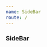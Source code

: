```yaml
---
name: SideBar
route: /
---
```


### SideBar


<Playground>
  <SideBar
      spaces={{
  "editable": true,
  "favorites": ["1", "21"],
  "loggedInUser": "1",
  "recent": ["3", "22","42"],
  "spaces": [
    {
      "id": "1",
      "name": "Documents",
      "description": "Documents Description description",
      "icon": "description",
      "members": {
        "owner": [
          "1"
        ],
        "admin": [
          "2",
          "7"
        ],
        "create": [
          "3",
          "4"
        ],
        "update": [
          "3",
          "4"
        ],
        "view": [
          "5",
          "6"
        ]
      }
    },
    {
      "id": "2",
      "name": "Events",
      "description": "Lorem ipsum dolor sit amet, consectetur adipiscing elit. Pellentesque quis vestibulum augue, ut ullamcorper velit. Etiam sodales odio ut luctus efficitur",
      "icon": "event",
      "members": {
        "owner": [
          "2"
        ],
        "admin": [
          "3"
        ],
        "update": [
          "4"
        ],
        "view": [
          "5",
          "6"
        ]
      },
      "spaces": [
        {
          "id": "21",
          "name": "space-21",
          "description": "space 21Lorem ipsum dolor sit amet, consectetur adipiscing elit.",
          "members": {
            "admin": [
            "3"]
          }
        },
        {
          "id": "22",
          "name": "space-22",
          "description": "space 22Lorem ipsum dolor sit amet, consectetur adipiscing elit.",
          "members": {
            "admin": [
            "3"]
          }
        }
      ]
    },
    {
      "id": "3",
      "name": "Test A",
      "description": "Lorem ipsum dolor sit amet, consectetur adipiscing elit. Pellentesque quis vestibulum augue, ut ullamcorper velit. Etiam sodales odio ut luctus efficitur",
      "members": {
        "owner": [
          "1"
        ],
        "admin": [
          "2"
        ],
        "create": [
          "4"
        ],
        "update": [
          "5"
        ]
      }
    },
    {
      "id": "4",
      "name": "Test B",
      "description": "Lorem ipsum dolor sit amet, consectetur adipiscing elit. Pellentesque quis vestibulum augue, ut ullamcorper velit. Etiam sodales odio ut luctus efficitur",
      "members": {
        "owner": [
          "2"
        ],
        "admin": [
          "3"
        ],
        "create": [
          "4"
        ],
        "update": [
          "5",
          "6",
          "1"
        ]
      },
      "spaces": [
        {
          "id": "41",
          "name": "space-41",
          "description": "space 21Lorem ipsum dolor sit amet, consectetur adipiscing elit.",
          "members": {
            "owner": [
              "2"
            ],
            "admin": [
              "3"
            ],
            "create": [
              "4",
              "7"
            ],
            "update": [
              "6",
              "1"
            ]
          }
        },
        {
          "id": "42",
          "name": "space-42",
          "description": "space 22Lorem ipsum dolor sit amet, consectetur adipiscing elit.",
          "members": {
            "owner": [
              "2"
            ],
            "admin": [
              "3"
            ],
            "create": [
              "4",
              "7"
            ],
            "update": [
              "6",
              "1"
            ]
          }
        },
        {
          "id": "10",
          "name": "space-43",
          "description": "space 22Lorem ipsum dolor sit amet, consectetur adipiscing elit."
        }
      ]
    },
    {
      "id": "5",
      "name": "Web site space",
      "description": "Lorem ipsum dolor sit amet, consectetur adipiscing elit. Pellentesque quis vestibulum augue, ut ullamcorper velit. Etiam sodales odio ut luctus efficitur",
      "members": {
        "owner": [
          "1"
        ],
        "admin": [
          "7"
        ],
        "create": [
          "3",
          "2",
          "4"
        ],
        "update": [
          "5"
        ]
      },
      "spaces": [
        {
          "id": "51",
          "name": "Site",
          "description": "space 22Lorem ipsum dolor sit amet, consectetur adipiscing elit."
        },
        {
          "id": "52",
          "name": "Ecommerce",
          "description": "space 22Lorem ipsum dolor sit amet, consectetur adipiscing elit."
        },
        {
          "id": "53",
          "name": "Contacts form",
          "description": "space 22Lorem ipsum dolor sit amet, consectetur adipiscing elit."
        }
      ]
    }
  ]
}}
      mini={false}
  />
</Playground>